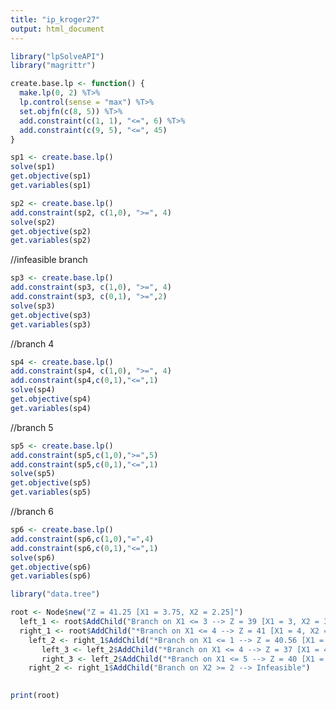 ```yaml
---
title: "ip_kroger27"
output: html_document
---
```

```r
library("lpSolveAPI")
library("magrittr")
```
```r
create.base.lp <- function() {
  make.lp(0, 2) %T>%
  lp.control(sense = "max") %T>%
  set.objfn(c(8, 5)) %T>%
  add.constraint(c(1, 1), "<=", 6) %T>%
  add.constraint(c(9, 5), "<=", 45)
}
```

```r
sp1 <- create.base.lp()
solve(sp1)
get.objective(sp1)
get.variables(sp1)
```

```r
sp2 <- create.base.lp()
add.constraint(sp2, c(1,0), ">=", 4)
solve(sp2)
get.objective(sp2)
get.variables(sp2)
```
//infeasible branch
```r
sp3 <- create.base.lp()
add.constraint(sp3, c(1,0), ">=", 4)
add.constraint(sp3, c(0,1), ">=",2)
solve(sp3)
get.objective(sp3)
get.variables(sp3)
```
//branch 4
```r
sp4 <- create.base.lp()
add.constraint(sp4, c(1,0), ">=", 4)
add.constraint(sp4,c(0,1),"<=",1)
solve(sp4)
get.objective(sp4)
get.variables(sp4)
```
//branch 5
```r
sp5 <- create.base.lp()
add.constraint(sp5,c(1,0),">=",5)
add.constraint(sp5,c(0,1),"<=",1)
solve(sp5)
get.objective(sp5)
get.variables(sp5)
```
//branch 6
```r
sp6 <- create.base.lp()
add.constraint(sp6,c(1,0),"=",4)
add.constraint(sp6,c(0,1),"<=",1)
solve(sp6)
get.objective(sp6)
get.variables(sp6)
```


```r
library("data.tree")
```

```r
root <- Node$new("Z = 41.25 [X1 = 3.75, X2 = 2.25]")
  left_1 <- root$AddChild("Branch on X1 <= 3 --> Z = 39 [X1 = 3, X2 = 3]")
  right_1 <- root$AddChild("*Branch on X1 <= 4 --> Z = 41 [X1 = 4, X2 = 1.88]")
    left_2 <- right_1$AddChild("*Branch on X1 <= 1 --> Z = 40.56 [X1 = 4.44, X2 = 1]")
       left_3 <- left_2$AddChild("*Branch on X1 <= 4 --> Z = 37 [X1 = 4, X2 = 1]")
       right_3 <- left_2$AddChild("*Branch on X1 <= 5 --> Z = 40 [X1 = 5, X2 = 0]")
    right_2 <- right_1$AddChild("Branch on X2 >= 2 --> Infeasible")
  

print(root)
```





